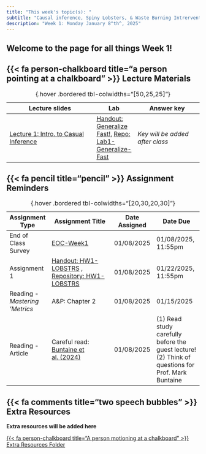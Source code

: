 ```yaml
---
title: "This week's topic(s): "
subtitle: "Causal inference, Spiny Lobsters, & Waste Burning Intrervention!"
description: "Week 1: Monday January 8^th^, 2025"
---
```


::: {.callout-tip}
# Welcome to the page for all things Week 1!
:::

## {{< fa person-chalkboard title="a person pointing at a chalkboard" >}} Lecture Materials {#lecture-materials}

| Lecture slides | Lab |  Answer key |
|----------------|------|------------|
| [Lecture 1: Intro. to Casual Inference](){target="_blank"} | [Handout: Generalize Fast!](https://garberadamc.github.io/project-site/Lab1-Generalize-Fast),  [Repo: Lab1-Generalize-Fast ](https://github.com/garberadamc/Lab1-EDS241-Buntaine24){target="_blank"} | *Key will be added after class* |

: {.hover .bordered tbl-colwidths="[50,25,25]"} 


## {{< fa pencil title="pencil" >}} Assignment Reminders {#assignment-reminders}

| Assignment Type | Assignment Title                              | Date Assigned  | Date Due                   |
|-----------------|-----------------------------------------------|----------------|----------------------------|
| End of Class Survey | [EOC-Week1](https://forms.gle/e1SFjjG4xsgMx88s7) | 01/08/2025 | 01/08/2025, 11:55pm |
| Assignment 1 | [Handout: HW1-LOBSTRS](https://garberadamc.github.io/project-site/hw1-lobstrs-eds241) , [Repository: HW1-LOBSTRS](https://github.com/garberadamc/HW1-LOBSTRS-EDS241.git) | 01/08/2025 | 01/22/2025, 11:55pm |
| Reading - *Mastering 'Metrics*  | A&P: Chapter 2  | 01/08/2025 | 01/15/2025 |
| Reading - Article  | Careful read: [Buntaine et al. (2024)](https://drive.google.com/file/d/1bvW40xguud2Y_bRnxwjCCZSmAZALgQTn/view)  | 01/08/2025 | (1) Read study carefully before the guest lecture! (2) Think of questions for Prof. Mark Buntaine |

: {.hover .bordered tbl-colwidths="[20,30,20,30]"} 


## {{< fa comments title="two speech bubbles" >}} Extra Resources {#discussion-materials}


::: {.center-text}
[**Extra resources will be added here**]{.teal-text .body-text-m}

[{{< fa person-chalkboard title="A person motioning at a chalkboard" >}} Extra Resources Folder](https://drive.google.com/drive/folders/19uQWHErCrD5sB7j1kUOW8fW6WphfSPJ3?usp=sharing){.btn role="button" target="_blank"} 
:::